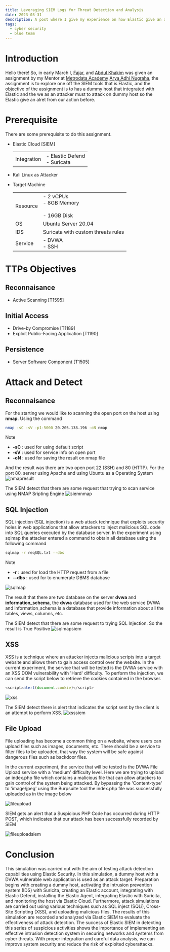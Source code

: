 ```yaml
---
title: Leveraging SIEM Logs for Threat Detection and Analysis
date: 2023-03-31
description: A post where I give my experience on how Elastic give an alert for threat Detection
tags:
  - cyber security
  - blue team
---
```


[arya-adhi]: https://www.linkedin.com/in/aryaadhi91/
[fajar]: https://www.linkedin.com/in/fajar-s-2a9623224/
[khakim]: https://www.linkedin.com/in/abdul-khakim-5a8434257/
[metrodata]: https://www.linkedin.com/company/metrodataacademy/

# Introduction
Hello there! So, in early March I, [Fajar][fajar], and [Abdul Khakim][khakim] was given an assignment by my Mentor at [Metrodata Academy][metrodata] [Arya Adhi Nugraha][arya-adhi], the assignment is to explore one off the SIEM tools that is Elastic, and the objective of the assignment is to has a dummy host that integrated with Elastic and the we as an attacker must to attack on dummy host so the Elastic give an alret from our action before.

# Prerequisite
There are some prerequisite to do this assignment.

- Elastic Cloud [SIEM]
	<table>
		<tr>
			<td> Integration </td>
			<td> - Elastic Defend <br> - Suricata </br> </td>
		</tr>
	</table>

- Kali Linux as Attacker
- Target Machine

	<table>
	  <tr>
	    <td> Resource </td>
	    <td> - 2 vCPUs <br> - 8GB Memory <br></br> - 16GB Disk </br></td>
	  </tr>
	  <tr>
	    <td> OS </td>
	    <td> Ubuntu Server 20.04</td>
	  </tr>
	  <tr>
	    <td> IDS </td>
	    <td> Suricata with custom threats rules</td>
	  </tr>
	  <tr>
	  	<td> Service </td>
		<td> - DVWA <br> - SSH </br></td>
	  </tr>
	</table>

# TTPs Objectives
## Reconnaisance
- Active Scanning [T1595]
## Initial Access
- Drive-by Compromise [T1189]
- Exploit Public-Facing Application [T1190]
## Persistence
-  Server Software Component [T1505]

# Attack and Detect
## Reconnaisance
For the starting we would like to scanning the open port on the host using **nmap**. Using the command 

```bash
nmap -sC -sV -p1-5000 20.205.138.196 -oN nmap
```

Note
- **-sC** : used for using default script
- **-sV** : used for service info on open port
- **-oN** : used for saving the result on nmap file

And the result was there are two open port 22 (SSH) and 80 (HTTP). For the port 80, server using Apache and using Ubuntu as a Operating System
![nmapresult](/assets/posts/siem-for-threat-detection/nmapresult.jpeg)

The SIEM detect that there are some request that trying to scan service using NMAP Sripting Engine
![siemnmap](/assets/posts/siem-for-threat-detection/siemnmap.jpeg)

## SQL Injection
SQL injection (SQL injection) is a web attack technique that exploits security holes in web applications that allow attackers to inject malicious SQL code into SQL queries executed by the database server. In the experiment using sqlmap the attacker entered a command to obtain all database using the following command

```bash
sqlmap -r reqSQL.txt --dbs 
```

Note
- **-r** : used for load the HTTP request from a file
- **--dbs** : used for to enumerate DBMS database

![sqlmap](/assets/posts/siem-for-threat-detection/sqlmap.jpeg)

The result that there are two database on the server **dvwa** and **information_schema**, the **dvwa** database used for the web service DVWA and information_schema is a database that provide information about all the tables, views, columns, etc.

The SIEM detect that there are some request to trying SQL Injection. So the result is True Positive
![sqlmapsiem](/assets/posts/siem-for-threat-detection/sqlmapsiem.jpeg)

## XSS
XSS is a technique where an attacker injects malicious scripts into a target website and allows them to gain access control over the website. In the current experiment, the service that will be tested is the DVWA service with an XSS DOM vulnerability with 'Hard' difficulty. To perform the injection, we can send the script below to retrieve the cookies contained in the browser. 

```javascript
<script>alert(document.cookie)</script>
```

![xss](/assets/posts/siem-for-threat-detection/xss.jpeg)

The SIEM detect there is alert that indicates the script sent by the client is an attempt to perform XSS.
![xsssiem](/assets/posts/siem-for-threat-detection/xsssiem.jpeg)

## File Upload
File uploading has become a common thing on a website, where users can upload files such as images, documents, etc. There should be a service to filter files to be uploaded, that way the system will be safe against dangerous files such as backdoor files.

In the current experiment, the service that will be tested is the DVWA File Upload service with a 'medium' difficulty level. Here we are trying to upload an index.php file which contains a malicious file that can allow attackers to gain control of the system being attacked. By bypassing the 'Content-type' to 'image/jpeg' using the Burpsuite tool the index.php file was successfully uploaded as in the image below

![fileupload](/assets/posts/siem-for-threat-detection/fileupload.jpeg)

SIEM gets an alert that a Suspicious PHP Code has occurred during HTTP POST, which indicates that our attack has been successfully recorded by SIEM

![fileuploadsiem](/assets/posts/siem-for-threat-detection/fileuploadsiem.jpeg)

# Conclusion
This simulation was carried out with the aim of testing attack detection capabilities using Elastic Security. In this simulation, a dummy host with a DVWA vulnerable web application is used as an attack target. Preparation begins with creating a dummy host, activating the intrusion prevention system (IDS) with Suricita, creating an Elastic account, integrating with Elastic Defend, installing the Elastic Agent, integrating Elastic with Suricita, and monitoring the host via Elastic Cloud. Furthermore, attack simulations are carried out using various techniques such as SQL inject (SQLi), Cross-Site Scripting (XSS), and uploading malicious files. The results of this simulation are recorded and analyzed via Elastic SIEM to evaluate the effectiveness of attack detection. The success of Elastic SIEM in detecting this series of suspicious activities shows the importance of implementing an effective intrusion detection system in securing networks and systems from cyber threats. With proper integration and careful data analysis, we can improve system security and reduce the risk of exploited cyberattacks.
